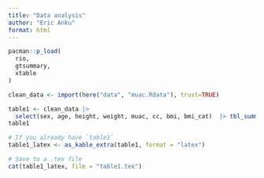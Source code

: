 ```yaml
---
title: "Data analysis"
author: "Eric Anku"
format: html
---
```



```r
pacman::p_load(
  rio,
  gtsummary,
  xtable
)
```

```r
clean_data <- import(here("data", "muac.Rdata"), trust=TRUE)
```

```r
table1 <- clean_data |> 
  select(sex, age, height, weight, muac, cc, bmi, bmi_cat)  |> tbl_summary()
table1
```

```r
# If you already have `table1`
table1_latex <- as_kable_extra(table1, format = "latex")

# Save to a .tex file
cat(table1_latex, file = "table1.tex")
```

